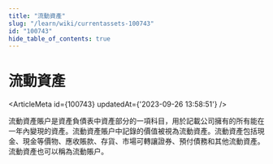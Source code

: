 ```yaml
---
title: "流動資產"
slug: "/learn/wiki/currentassets-100743"
id: "100743"
hide_table_of_contents: true
---
```



# 流動資產

<ArticleMeta id={100743} updatedAt={'2023-09-26 13:58:51'} />
<div className='border-solid border-b border-t-0 my-4 border-[var(--ifm-color-gray-300)]' />

流動資產賬户是資產負債表中資產部分的一項科目，用於記載公司擁有的所有能在一年內變現的資產。流動資產賬户中記錄的價值被視為流動資產。流動資產包括現金、現金等價物、應收賬款、存貨、市場可轉讓證券、預付債務和其他流動資產。流動資產也可以稱為流動賬户。

